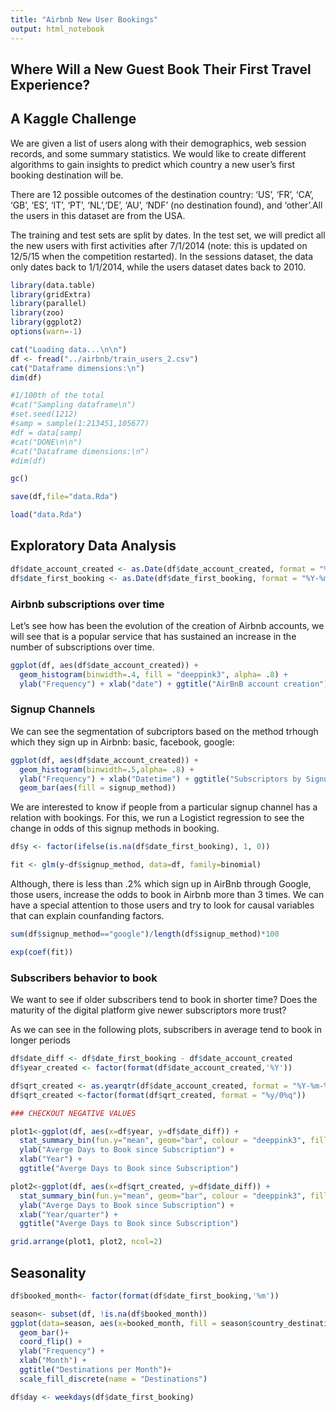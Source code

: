 ```yaml
---
title: "Airbnb New User Bookings"
output: html_notebook
---
```

## Where Will a New Guest Book Their First Travel Experience? 
## A Kaggle Challenge

We are given a list of users along with their demographics, web session records, and some summary statistics. We would like to create different algorithms to gain insights to predict which country a new user's first booking destination will be. 

There are 12 possible outcomes of the destination country: 'US', 'FR', 'CA', 'GB', 'ES', 'IT', 'PT', 'NL','DE', 'AU', 'NDF' (no destination found), and 'other'.All the users in this dataset are from the USA.

The training and test sets are split by dates. In the test set, we will predict all the new users with first activities after 7/1/2014 (note: this is updated on 12/5/15 when the competition restarted). In the sessions dataset, the data only dates back to 1/1/2014, while the users dataset dates back to 2010. 

```r
library(data.table)
library(gridExtra)
library(parallel)
library(zoo)
library(ggplot2)
options(warn=-1)
```

```r
cat("Loading data...\n\n")
df <- fread("../airbnb/train_users_2.csv")
cat("Dataframe dimensions:\n")
dim(df)
```

```r
#1/100th of the total
#cat("Sampling dataframe\n")
#set.seed(1212)
#samp = sample(1:213451,105677)
#df = data[samp]
#cat("DONE\n\n")
#cat("Dataframe dimensions:\n")
#dim(df)
```
```r
gc()
```


```r
save(df,file="data.Rda")
```

```r
load("data.Rda")
```

## Exploratory Data Analysis

```r
df$date_account_created <- as.Date(df$date_account_created, format = "%Y-%m-%d")
df$date_first_booking <- as.Date(df$date_first_booking, format = "%Y-%m-%d")
```

### Airbnb subscriptions over time

Let's see how has been the evolution of the creation of Airbnb accounts, we will see that is a popular service that has sustained an increase in the number of subscriptions over time.
```r

ggplot(df, aes(df$date_account_created)) + 
  geom_histogram(binwidth=.4, fill = "deeppink3", alpha= .8) +
  ylab("Frequency") + xlab("date") + ggtitle("AirBnB account creation")
```

### Signup Channels

We can see the segmentation of subcriptors based on the method trhough which they sign up in Airbnb: basic, facebook, google:
```r
ggplot(df, aes(df$date_account_created)) + 
  geom_histogram(binwidth=.5,alpha= .8) +
  ylab("Frequency") + xlab("Datetime") + ggtitle("Subscriptors by Signup Method") +
  geom_bar(aes(fill = signup_method))
```

We are interested to know if people from a particular signup channel has a relation with bookings. 
For this, we run a Logistict regression to see the change in odds of this signup methods in booking. 
```r
df$y <- factor(ifelse(is.na(df$date_first_booking), 1, 0))
```

```r
fit <- glm(y~df$signup_method, data=df, family=binomial) 
```

Although, there is less than .2% which sign up in AirBnb through Google, those users, increase the odds to book in Airbnb more than 3 times. We can have a special attention to those users and try to look for causal variables that can explain counfanding factors. 
```r
sum(df$signup_method=="google")/length(df$signup_method)*100
```

```r
exp(coef(fit))
```

### Subscribers behavior to book
We want to see if older subscribers tend to book in shorter time? 
Does the maturity of the digital platform give newer subscriptors more trust?


As we can see in the following plots, subscribers in average tend to book in longer periods
```r
df$date_diff <- df$date_first_booking - df$date_account_created
df$year_created <- factor(format(df$date_account_created,'%Y'))

df$qrt_created <- as.yearqtr(df$date_account_created, format = "%Y-%m-%d")
df$qrt_created <-factor(format(df$qrt_created, format = "%y/0%q"))
```

```r
### CHECKOUT NEGATIVE VALUES

plot1<-ggplot(df, aes(x=df$year, y=df$date_diff)) + 
  stat_summary_bin(fun.y="mean", geom="bar", colour = "deeppink3", fill="deeppink3", alpha= .8) + 
  ylab("Averge Days to Book since Subscription") + 
  xlab("Year") + 
  ggtitle("Averge Days to Book since Subscription")

plot2<-ggplot(df, aes(x=df$qrt_created, y=df$date_diff)) + 
  stat_summary_bin(fun.y="mean", geom="bar", colour = "deeppink3", fill="deeppink3", alpha= .8) + 
  ylab("Averge Days to Book since Subscription") + 
  xlab("Year/quarter") + 
  ggtitle("Averge Days to Book since Subscription")

grid.arrange(plot1, plot2, ncol=2)
```


## Seasonality
```r
df$booked_month<- factor(format(df$date_first_booking,'%m'))
```

```r
season<- subset(df, !is.na(df$booked_month))
ggplot(data=season, aes(x=booked_month, fill = season$country_destination)) + 
  geom_bar()+
  coord_flip() +
  ylab("Frequency") + 
  xlab("Month") + 
  ggtitle("Destinations per Month")+
  scale_fill_discrete(name = "Destinations")
```


```r
df$day <- weekdays(df$date_first_booking)
```


